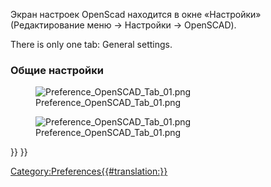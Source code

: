 <languages/>
<div class="mw-translate-fuzzy">
Экран настроек OpenScad находится в окне «Настройки» (Редактирование меню → Настройки → OpenSCAD).
</div>

There is only one tab: General settings.

<div class="mw-translate-fuzzy">
===Общие настройки===
[[File:Preference_OpenSCAD_Tab_01.png]]
</div>

[[File:Preference_OpenSCAD_Tab_01.png]]

{{OpenSCAD Tools navi{{#translation:}}}}
{{Userdocnavi{{#translation:}}}}
[[Category:Preferences{{#translation:}}]]